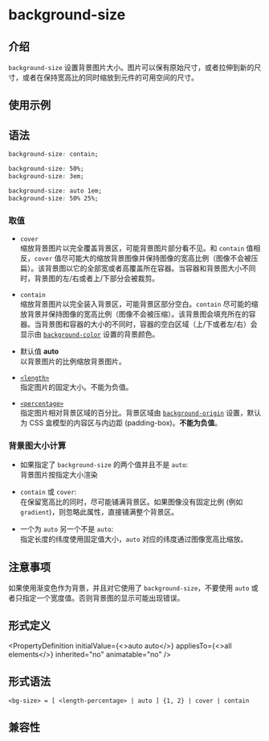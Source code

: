 # background-size

## 介绍

`background-size` 设置背景图片大小。图片可以保有原始尺寸，或者拉伸到新的尺寸，或者在保持宽高比的同时缩放到元件的可用空间的尺寸。

## 使用示例


<Go
  example="css-api"
  defaultFile="src/background-size/App.tsx"
  img="https://lf-lynx.tiktok-cdns.com/obj/lynx-artifacts-oss-sg/lynx-website/assets/doc/css/background-size.jpg"
  defaultEntryFile="dist/background-size.lynx.bundle"
  entry="src/background-size"
/>

## 语法

```css
background-size: contain;

background-size: 50%;
background-size: 3em;

background-size: auto 1em;
background-size: 50% 25%;
```

### 取值

- `cover` <br/>
  缩放背景图片以完全覆盖背景区，可能背景图片部分看不见。和 `contain` 值相反，`cover` 值尽可能大的缩放背景图像并保持图像的宽高比例（图像不会被压扁）。该背景图以它的全部宽或者高覆盖所在容器。当容器和背景图大小不同时，背景图的左/右或者上/下部分会被裁剪。

- `contain` <br/>
  缩放背景图片以完全装入背景区，可能背景区部分空白。`contain` 尽可能的缩放背景并保持图像的宽高比例（图像不会被压缩）。该背景图会填充所在的容器。当背景图和容器的大小的不同时，容器的空白区域（上/下或者左/右）会显示由 [`background-color`](./background-color.mdx) 设置的背景颜色。

- 默认值 **auto** <br />
  以背景图片的比例缩放背景图片。

- [`<length>`](api/css/data-type/length.mdx) <br/>
  指定图片的固定大小。不能为负值。

- [`<percentage>`](api/css/data-type/percentage.mdx) <br/>
  指定图片相对背景区域的百分比。背景区域由 [`background-origin`](./background-origin.mdx) 设置，默认为 CSS 盒模型的内容区与内边距 (padding-box)。**不能为负值**。

### 背景图大小计算

- 如果指定了 `background-size` 的两个值并且不是 `auto`: <br/>
  背景图片按指定大小渲染

- `contain` 或 `cover`: <br/>
  在保留宽高比的同时，尽可能铺满背景区。如果图像没有固定比例 (例如 `gradient`)，则忽略此属性，直接铺满整个背景区。

- 一个为 `auto` 另一个不是 `auto`: <br/>
  指定长度的纬度使用固定值大小，`auto` 对应的纬度通过图像宽高比缩放。

## 注意事项

如果使用渐变色作为背景，并且对它使用了 `background-size`，不要使用 `auto` 或者只指定一个宽度值。否则背景图的显示可能出现错误。

## 形式定义


<PropertyDefinition
  initialValue={<>auto auto</>}
  appliesTo={<>all elements</>}
  inherited="no"
  animatable="no"
/>

## 形式语法

```
<bg-size> = [ <length-percentage> | auto ] {1, 2} | cover | contain
```

## 兼容性


<LegacyCompatTable metadata="css/properties/background-size" />
